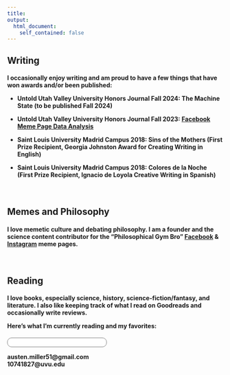 ```yaml
---
title:
output:
  html_document:
    self_contained: false
---
```

<h2><strong>Writing</h2></strong>

<h4>I occasionally enjoy writing and am proud to have a few things that have won awards and/or been published:

- Untold Utah Valley University Honors Journal Fall 2024: The Machine State (to be published Fall 2024)

- Untold Utah Valley University Honors Journal Fall 2023: [Facebook Meme Page Data Analysis](https://www.uvu.edu/untold/archive.html)

- Saint Louis University Madrid Campus 2018: Sins of the Mothers (First Prize Recipient, Georgia Johnston Award for Creating Writing in English)

- Saint Louis University Madrid Campus 2018: Colores de la Noche (First Prize Recipient, Ignacio de Loyola Creative Writing in Spanish)</h4>

<br>


<h2><strong>Memes and Philosophy</h2></strong>

<h4>I love memetic culture and debating philosophy. I am a founder and the science content contributor for the “Philosophical Gym Bro” [Facebook](https://www.facebook.com/GymKingSadBoi/) & [Instagram](https://www.instagram.com/philosophicalgymbro/) meme pages.</h4>
<br>

<h2><strong>Reading</h2></strong>

<h4>I love books, especially science, history, science-fiction/fantasy, and literature. I also like keeping track of what I read on Goodreads and occasionally write reviews.

Here's what I'm currently reading and my favorites:</h4>

<!-- Flexbox container for both widgets -->
<div style="display: flex; justify-content: space-between; align-items: flex-start;">

  <!-- Currently Reading Widget on the left -->
  <div style="flex: 1 1 45%; margin-right: 20px;">
  <!-- Apply border directly to the widget container -->
    <div style="border: 1px solid gray; border-radius: 10px; padding: 10px; background-color: #FFFFFF;">
  <div id="gr_custom_widget_1729415152"></div>

  <script src="https://www.goodreads.com/review/custom_widget/28511839.Austen's%20bookshelf:%20currently-reading?cover_position=left&cover_size=small&num_books=5&order=a&shelf=currently-reading&show_author=1&show_cover=1&show_rating=1&show_review=1&show_tags=1&show_title=1&sort=date_added&widget_bg_color=FFFFFF&widget_bg_transparent=&widget_border_width=1&widget_id=1729740106&widget_text_color=000000&widget_title_size=medium&widget_width=medium" type="text/javascript" charset="utf-8"></script>
  </div>
  </div>

  <!-- Favorite Books Widget on the right -->
  <div style="flex: 1 1 45%; margin-left: 20px;">
  <!-- Goodreads Grid Widget for Favorites -->
    <style type="text/css" media="screen">
      .gr_grid_container {
        display: flex;
        flex-wrap: wrap;
      }
      .gr_grid_book_container {
        float: left;
        width: 39px;
        height: 60px;
        padding: 0px;
        overflow: hidden;
        margin-right: 10px;
      }
    </style>

  <div id="gr_grid_widget_1729740317"></div>

  <script src="https://www.goodreads.com/review/grid_widget/28511839.Favorites?cover_size=medium&hide_link=&hide_title=&num_books=50&order=a&shelf=favorites&sort=author&widget_id=1729742371" type="text/javascript" charset="utf-8"></script>
  </div>

</div>

<footer>
    <p><strong>austen.miller51@gmail.com<br>
  10741827@uvu.edu<strong/></p>
</footer>